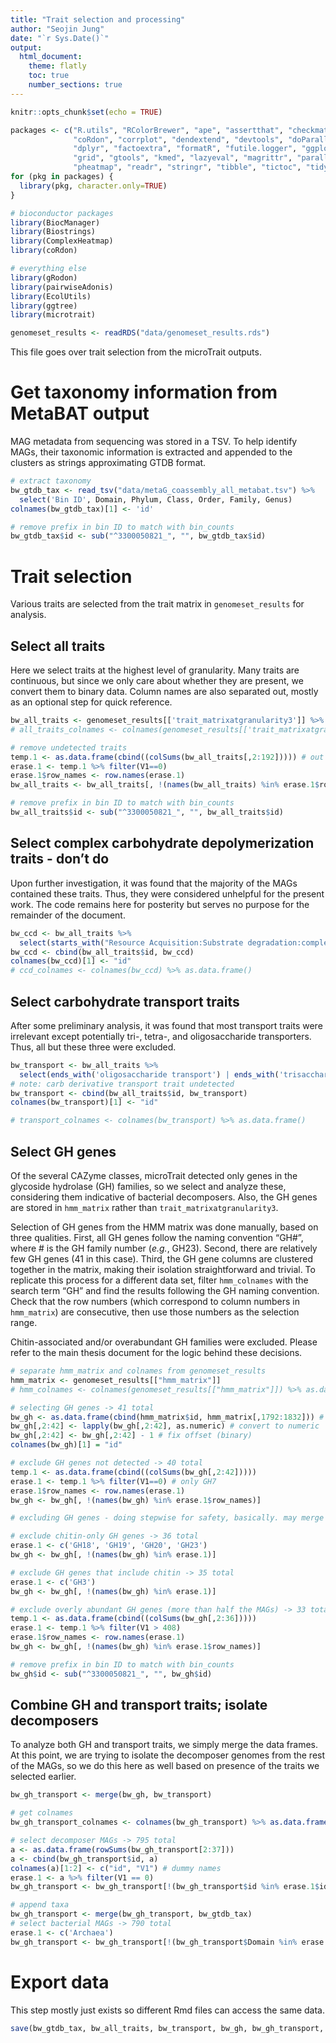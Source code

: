 ```yaml
---
title: "Trait selection and processing"
author: "Seojin Jung"
date: "`r Sys.Date()`"
output: 
  html_document:
    theme: flatly
    toc: true
    number_sections: true
---
```


```r
knitr::opts_chunk$set(echo = TRUE)
```

```r
packages <- c("R.utils", "RColorBrewer", "ape", "assertthat", "checkmate",
              "coRdon", "corrplot", "dendextend", "devtools", "doParallel", 
              "dplyr", "factoextra", "formatR", "futile.logger", "ggplot2", 
              "grid", "gtools", "kmed", "lazyeval", "magrittr", "parallel", 
              "pheatmap", "readr", "stringr", "tibble", "tictoc", "tidyr", "vegan")
for (pkg in packages) {
  library(pkg, character.only=TRUE)
}

# bioconductor packages
library(BiocManager)
library(Biostrings)
library(ComplexHeatmap)
library(coRdon)

# everything else
library(gRodon)
library(pairwiseAdonis)
library(EcolUtils)
library(ggtree)
library(microtrait)
```

```r
genomeset_results <- readRDS("data/genomeset_results.rds")
```

This file goes over trait selection from the microTrait outputs.

# Get taxonomy information from MetaBAT output

MAG metadata from sequencing was stored in a TSV. To help identify MAGs, their taxonomic information is extracted and appended to the clusters as strings approximating GTDB format.

```r
# extract taxonomy
bw_gtdb_tax <- read_tsv("data/metaG_coassembly_all_metabat.tsv") %>%
  select('Bin ID', Domain, Phylum, Class, Order, Family, Genus) 
colnames(bw_gtdb_tax)[1] <- 'id'

# remove prefix in bin ID to match with bin_counts
bw_gtdb_tax$id <- sub("^3300050821_", "", bw_gtdb_tax$id)
```

# Trait selection

Various traits are selected from the trait matrix in `genomeset_results` for analysis.

## Select all traits

Here we select traits at the highest level of granularity. Many traits are continuous, but since we only care about whether they are present, we convert them to binary data. Column names are also separated out, mostly as an optional step for quick reference.

```r
bw_all_traits <- genomeset_results[['trait_matrixatgranularity3']] %>% microtrait::trait.continuous2binary()
# all_traits_colnames <- colnames(genomeset_results[['trait_matrixatgranularity3']]) %>% as.data.frame()

# remove undetected traits
temp.1 <- as.data.frame(cbind((colSums(bw_all_traits[,2:192])))) # out of 191 total traits + excluding 'id' column
erase.1 <- temp.1 %>% filter(V1==0)
erase.1$row_names <- row.names(erase.1)
bw_all_traits <- bw_all_traits[, !(names(bw_all_traits) %in% erase.1$row_names)]

# remove prefix in bin ID to match with bin_counts
bw_all_traits$id <- sub("^3300050821_", "", bw_all_traits$id)
```

## Select complex carbohydrate depolymerization traits - don't do

Upon further investigation, it was found that the majority of the MAGs contained these traits. Thus, they were considered unhelpful for the present work. The code remains here for posterity but serves no purpose for the remainder of the document.

```r
bw_ccd <- bw_all_traits %>%
  select(starts_with("Resource Acquisition:Substrate degradation:complex carbohydrate depolymerization"))
bw_ccd <- cbind(bw_all_traits$id, bw_ccd)
colnames(bw_ccd)[1] <- "id"
# ccd_colnames <- colnames(bw_ccd) %>% as.data.frame()
```

## Select carbohydrate transport traits

After some preliminary analysis, it was found that most transport traits were irrelevant except potentially tri-, tetra-, and oligosaccharide transporters. Thus, all but these three were excluded.

```r
bw_transport <- bw_all_traits %>%
  select(ends_with('oligosaccharide transport') | ends_with('trisaccharide transport') | ends_with('tetrasaccharide transport'))
# note: carb derivative transport trait undetected
bw_transport <- cbind(bw_all_traits$id, bw_transport)
colnames(bw_transport)[1] <- "id"

# transport_colnames <- colnames(bw_transport) %>% as.data.frame()
```

## Select GH genes

Of the several CAZyme classes, microTrait detected only genes in the glycoside hydrolase (GH) families, so we select and analyze these, considering them indicative of bacterial decomposers. Also, the GH genes are stored in `hmm_matrix` rather than `trait_matrixatgranularity3`.

Selection of GH genes from the HMM matrix was done manually, based on three qualities. First, all GH genes follow the naming convention "GH#", where \# is the GH family number (*e.g.*, GH23). Second, there are relatively few GH genes (41 in this case). Third, the GH gene columns are clustered together in the matrix, making their isolation straightforward and trivial. To replicate this process for a different data set, filter `hmm_colnames` with the search term "GH" and find the results following the GH naming convention. Check that the row numbers (which correspond to column numbers in `hmm_matrix`) are consecutive, then use those numbers as the selection range.

Chitin-associated and/or overabundant GH families were excluded. Please refer to the main thesis document for the logic behind these decisions.

```r
# separate hmm_matrix and colnames from genomeset_results 
hmm_matrix <- genomeset_results[["hmm_matrix"]]
# hmm_colnames <- colnames(genomeset_results[["hmm_matrix"]]) %>% as.data.frame()

# selecting GH genes -> 41 total
bw_gh <- as.data.frame(cbind(hmm_matrix$id, hmm_matrix[,1792:1832])) # gh genes: "GH#"
bw_gh[,2:42] <- lapply(bw_gh[,2:42], as.numeric) # convert to numeric
bw_gh[,2:42] <- bw_gh[,2:42] - 1 # fix offset (binary)
colnames(bw_gh)[1] = "id"

# exclude GH genes not detected -> 40 total
temp.1 <- as.data.frame(cbind((colSums(bw_gh[,2:42]))))
erase.1 <- temp.1 %>% filter(V1==0) # only GH7
erase.1$row_names <- row.names(erase.1)
bw_gh <- bw_gh[, !(names(bw_gh) %in% erase.1$row_names)]

# excluding GH genes - doing stepwise for safety, basically. may merge later

# exclude chitin-only GH genes -> 36 total
erase.1 <- c('GH18', 'GH19', 'GH20', 'GH23')
bw_gh <- bw_gh[, !(names(bw_gh) %in% erase.1)]

# exclude GH genes that include chitin -> 35 total
erase.1 <- c('GH3')
bw_gh <- bw_gh[, !(names(bw_gh) %in% erase.1)]

# exclude overly abundant GH genes (more than half the MAGs) -> 33 total
temp.1 <- as.data.frame(cbind((colSums(bw_gh[,2:36]))))
erase.1 <- temp.1 %>% filter(V1 > 408)
erase.1$row_names <- row.names(erase.1)
bw_gh <- bw_gh[, !(names(bw_gh) %in% erase.1$row_names)]

# remove prefix in bin ID to match with bin_counts
bw_gh$id <- sub("^3300050821_", "", bw_gh$id)
```

## Combine GH and transport traits; isolate decomposers

To analyze both GH and transport traits, we simply merge the data frames. At this point, we are trying to isolate the decomposer genomes from the rest of the MAGs, so we do this here as well based on presence of the traits we selected earlier.

```r
bw_gh_transport <- merge(bw_gh, bw_transport)

# get colnames
bw_gh_transport_colnames <- colnames(bw_gh_transport) %>% as.data.frame()

# select decomposer MAGs -> 795 total
a <- as.data.frame(rowSums(bw_gh_transport[2:37]))
a <- cbind(bw_gh_transport$id, a)
colnames(a)[1:2] <- c("id", "V1") # dummy names
erase.1 <- a %>% filter(V1 == 0)
bw_gh_transport <- bw_gh_transport[!(bw_gh_transport$id %in% erase.1$id),]

# append taxa
bw_gh_transport <- merge(bw_gh_transport, bw_gtdb_tax)
# select bacterial MAGs -> 790 total
erase.1 <- c('Archaea')
bw_gh_transport <- bw_gh_transport[!(bw_gh_transport$Domain %in% erase.1),]
```

# Export data 

This step mostly just exists so different Rmd files can access the same data.

```r
save(bw_gtdb_tax, bw_all_traits, bw_transport, bw_gh, bw_gh_transport, file = "data/traits.RData")
```

